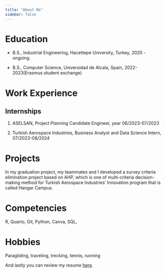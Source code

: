 ```yaml
---
title: "About Me"
sidebar: false 
---
```


# Education

-   B.S., Industrial Engineering, Hacettepe University, Turkey, 2020 - ongoing.

-   B.S., Computer Science, Universidad de Alcala, Spain, 2022-2023(Erasmus student exchange)

# Work Experience

## Internships

1.  ASELSAN, Project Planning Candidate Engineer, year 06/2023-07/2023

2.  Turkish Aerospace Industries, Business Analyst and Data Science Intern, 07/2023-08/2024

# Projects

In my graduation project, my teammates and I developed a survey criteria elimination project based on AHP, which is one of multi-criteria decision-making method for Turkish Aerospace Industries' Innovation program that is called Hangar Campus.

# Competencies

R, Quarto, Git, Python, Canva, SQL,

# Hobbies

Paragliding, traveling, trecking, tennis, running

And lastly you can review my resume [here](https://drive.google.com/file/d/1ZN_SxPU8xqSDAkQC_WbedK5HsMLCJf4t/view?usp=sharing).
